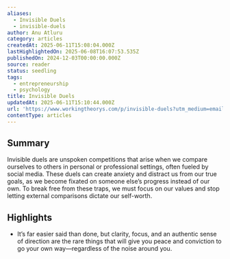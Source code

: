 ```yaml
---
aliases:
  - Invisible Duels
  - invisible-duels
author: Anu Atluru
category: articles
createdAt: 2025-06-11T15:08:04.000Z
lastHighlightedOn: 2025-06-08T16:07:53.535Z
publishedOn: 2024-12-03T00:00:00.000Z
source: reader
status: seedling
tags:
  - entrepreneurship
  - psychology
title: Invisible Duels
updatedAt: 2025-06-11T15:10:44.000Z
url: 'https://www.workingtheorys.com/p/invisible-duels?utm_medium=email'
contentType: articles
---
```

## Summary

Invisible duels are unspoken competitions that arise when we compare ourselves to others in personal or professional settings, often fueled by social media. These duels can create anxiety and distract us from our true goals, as we become fixated on someone else’s progress instead of our own. To break free from these traps, we must focus on our values and stop letting external comparisons dictate our self-worth.

## Highlights

- It’s far easier said than done, but clarity, focus, and an authentic sense of direction are the rare things that will give you peace and conviction to go your own way—regardless of the noise around you.
